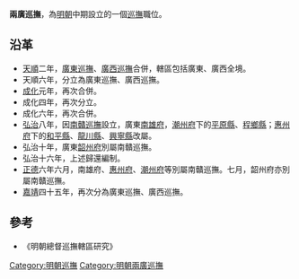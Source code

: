 '''兩廣巡撫'''，為[[明朝|明朝]]中期設立的一個[[巡撫|巡撫]]職位。

== 沿革 ==
* [[天顺_(明朝)|天順]]二年，[[廣東巡撫|廣東巡撫]]、[[廣西巡撫|廣西巡撫]]合併，轄區包括廣東、廣西全境。
* 天順六年，分立為廣東巡撫、廣西巡撫。
* [[成化|成化]]元年，再次合併。
* 成化四年，再次分立。
* 成化六年，再次合併。
* [[弘治|弘治]]八年，因[[南贛巡撫|南贛巡撫]]設立，廣東[[南雄府|南雄府]]，[[潮州府|潮州府]]下的[[平原縣|平原縣]]、[[程鄉縣|程鄉縣]]；[[惠州府|惠州府]]下的[[和平縣|和平縣]]、[[龍川縣|龍川縣]]、[[興寧縣|興寧縣]]改屬。
* 弘治十年，廣東[[韶州府|韶州府]]別屬南贛巡撫。
* 弘治十六年，上述歸還編制。
* [[正德_(明朝)|正德]]六年六月，南雄府、[[惠州府|惠州府]]、[[潮州府|潮州府]]等別屬南贛巡撫。七月，韶州府亦別屬南贛巡撫。
* [[嘉靖|嘉靖]]四十五年，再次分為廣東巡撫、廣西巡撫。

==參考==
*《明朝總督巡撫轄區研究》
{{明朝小作品}}
{{明朝巡撫}}
[[Category:明朝巡撫|Category:明朝巡撫]]
[[Category:明朝兩廣巡撫|Category:明朝兩廣巡撫]]
